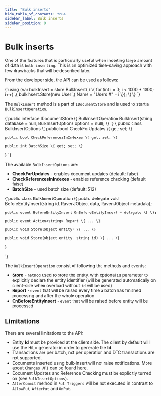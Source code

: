 ```yaml
---
title: "Bulk inserts"
hide_table_of_contents: true
sidebar_label: Bulk inserts
sidebar_position: 9
---
```



# Bulk inserts

One of the features that is particularly useful when inserting large amount of data is `bulk inserting`. This is an optimized time-saving approach with few drawbacks that will be described later.

From the developer side, the API can be used as follows:

<TabItem value="bulk_inserts_1" label="bulk_inserts_1">
<CodeBlock language="csharp">
{`using (var bulkInsert = store.BulkInsert())
\{
	for (int i = 0; i < 1000 * 1000; i++)
	\{
		bulkInsert.Store(new User
			\{
				Name = "Users #" + i
			\});
	\}
\}
`}
</CodeBlock>
</TabItem>

The `BulkInsert` method is a part of `IDocumentStore` and is used to start a `BulkInsertOperation`.

<TabItem value="bulk_inserts_2" label="bulk_inserts_2">
<CodeBlock language="csharp">
{`public interface IDocumentStore
\{
	BulkInsertOperation BulkInsert(string database = null, BulkInsertOptions options = null);
\}
`}
</CodeBlock>
</TabItem>

<TabItem value="bulk_inserts_3" label="bulk_inserts_3">
<CodeBlock language="csharp">
{`public class BulkInsertOptions
\{
	public bool CheckForUpdates \{ get; set; \}

	public bool CheckReferencesInIndexes \{ get; set; \}

	public int BatchSize \{ get; set; \}
\}
`}
</CodeBlock>
</TabItem>

The available `BulkInsertOptions` are:   

* **CheckForUpdates** - enables document updates (default: false)    
* **CheckReferencesInIndexes** - enables reference checking (default: false)     
* **BatchSize** - used batch size (default: 512)   

<TabItem value="bulk_inserts_4" label="bulk_inserts_4">
<CodeBlock language="csharp">
{`public class BulkInsertOperation
\{
    public delegate void BeforeEntityInsert(string id, RavenJObject data, RavenJObject metadata);
    
	public event BeforeEntityInsert OnBeforeEntityInsert = delegate \{ \};

	public event Action<string> Report \{ ... \}

	public void Store(object entity) \{ ... \}

	public void Store(object entity, string id) \{ ... \}
\}

`}
</CodeBlock>
</TabItem>

The `BulkInsertOperation` consist of following the methods and events:

* **Store** - `method` used to store the entity, with optional `id` parameter to explicitly declare the entity identifier (will be generated automatically on client-side when overload without `id` will be used)       
* **Report** - `event` that will be raised every time a batch has finished processing and after the whole operation      
* **OnBeforeEntityInsert** - `event` that will be raised before entity will be processed    

## Limitations

There are several limitations to the API:

* Entity **Id** must be provided at the client side. The client by default will use the HiLo generator in order to generate the **Id**.
* Transactions are per batch, not per operation and DTC transactions are not supported.
* Documents inserted using bulk-insert will not raise notifications. More about `Changes API` can be found [here](../changes-api.mdx).
* Document Updates and Reference Checking must be explicitly turned on (see `BulkInsertOptions`).
* `AfterCommit` method in `Put Triggers` will be not executed in contrast to `AllowPut`, `AfterPut` and `OnPut`.
